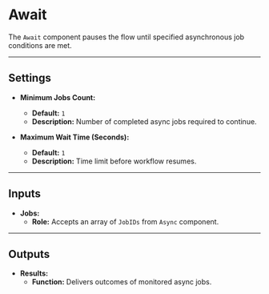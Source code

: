 # Await

The `Await` component pauses the flow until specified asynchronous job conditions are met.

<Arcade  src="https://demo.arcade.software/Zm414J05Em9ruNick1Uy?embed&embed_mobile=tab&embed_desktop=inline&show_copy_link=true" title="Await | SmythOS" />

---

## Settings

- **Minimum Jobs Count:**
  - **Default:** `1`
  - **Description:** Number of completed async jobs required to continue.
  
- **Maximum Wait Time (Seconds):**
  - **Default:** `1`
  - **Description:** Time limit before workflow resumes.

---

## Inputs

- **Jobs:**
  - **Role:** Accepts an array of `JobIDs` from `Async` component.

---

## Outputs

- **Results:**
  - **Function:** Delivers outcomes of monitored async jobs.